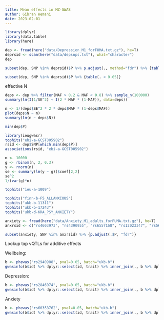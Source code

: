 ```yaml
---
title: Mean effects in MZ-GWAS
author: Gibran Hemani
date: 2023-02-01
---
```



```r
library(dplyr)
library(data.table)
library(here)
```

```r
dep <- fread(here("data/Depression_M1_forFUMA.txt.gz"), he=T)
deprsid <- scan(here("data/depsnps.txt"), what="character")
dep
```

```r
subset(dep, SNP %in% deprsid)$P %>% p.adjust(., method="fdr") %>% {table(. < 0.05)}
```

```r
subset(dep, SNP %in% deprsid)$P %>% {table(. < 0.05)}
```

effective N


```r
deps <- dep %>% filter(MAF > 0.2 & MAF < 0.8) %>% sample_n(100000)
summary(lm(I(1/SE^2) ~ I(2 * MAF * (1-MAF)), data=deps))
```

```r
n <- 1/(deps$SE^2 * 2 * deps$MAF * (1-deps$MAF))
plot(deps$N ~ n)
summary(lm(n ~ deps$N))
```

```r
min(dep$P)
```

```r
library(ieugwasr)
tophits("ebi-a-GCST005902")
rsid <- dep$SNP[which.min(dep$P)]
associations(rsid, "ebi-a-GCST005902")
```



```r
n <- 10000
g <- rbinom(n, 2, 0.3)
y <- rnorm(n)
se <- summary(lm(y ~ g))$coef[2,2]
se^2
1/(var(g)*n)


```


```r
tophits("ieu-a-1009")
```


```r
tophits("finn-b-F5_ALLANXIOUS")
tophits("ukb-b-11311")
tophits("ukb-b-17243")
tophits("ukb-d-KRA_PSY_ANXIETY")
```


```r
anxiety <- fread(here("data/Anxiety_M1_adults_forFUMA.txt.gz"), he=T)
anxrsid <- c("rs4603973", "rs4390955", "rs6557168", "rs12023347", "rs56226325", "rs6090040")
```

```r
subset(anxiety, SNP %in% anxrsid) %>% {p.adjust(.$P, "fdr")}
```


Lookup top vQTLs for additive effects

Wellbeing:

```r
b <- phewas("rs2940988", pval=0.05, batch="ukb-b")
gwasinfo(b$id) %>% dplyr::select(id, trait) %>% inner_join(., b %>% dplyr::select(id, p))
```


Depression:

```r
b <- phewas("rs2846074", pval=0.05, batch="ukb-b")
gwasinfo(b$id) %>% dplyr::select(id, trait) %>% inner_join(., b %>% dplyr::select(id, p))
```

Anxiety

```r
b <- phewas("rs60358762", pval=0.05, batch="ukb-b")
gwasinfo(b$id) %>% dplyr::select(id, trait) %>% inner_join(., b %>% dplyr::select(id, p))
```




